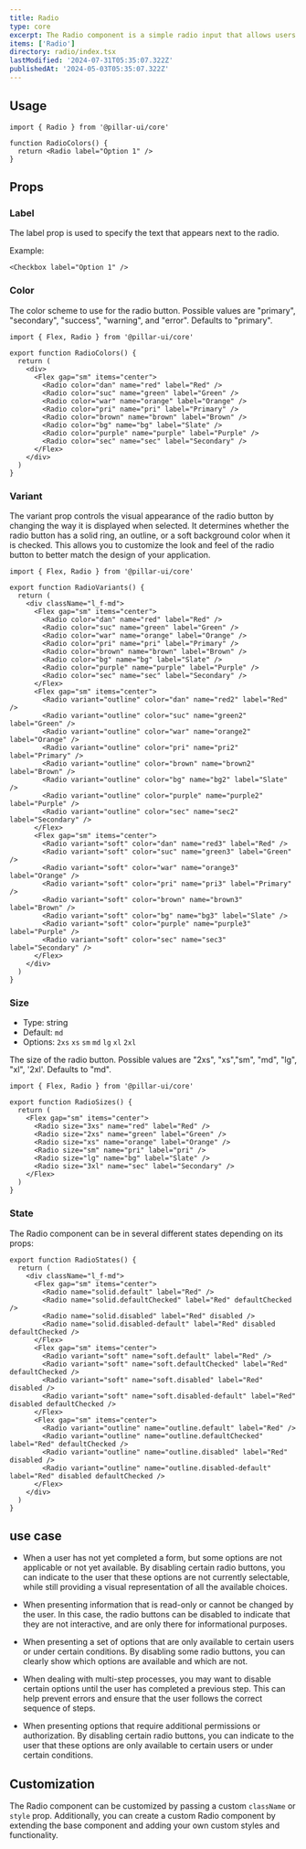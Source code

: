 ```yaml
---
title: Radio
type: core
excerpt: The Radio component is a simple radio input that allows users to select a single option from a list of options.
items: ['Radio']
directory: radio/index.tsx
lastModified: '2024-07-31T05:35:07.322Z'
publishedAt: '2024-05-03T05:35:07.322Z'
---
```


## Usage

```tsx showLineNumbers title="Paper.tsx"
import { Radio } from '@pillar-ui/core'

function RadioColors() {
  return <Radio label="Option 1" />
}
```

## Props

### Label

The label prop is used to specify the text that appears next to the radio.

Example:

<RadioLabel />

```tsx showLineNumbers title="Radio.tsx"
<Checkbox label="Option 1" />
```

### Color

The color scheme to use for the radio button. Possible values are "primary", "secondary", "success", "warning", and "error". Defaults to "primary".

<RadioColors />

```tsx showLineNumbers title="Paper.tsx"
import { Flex, Radio } from '@pillar-ui/core'

export function RadioColors() {
  return (
    <div>
      <Flex gap="sm" items="center">
        <Radio color="dan" name="red" label="Red" />
        <Radio color="suc" name="green" label="Green" />
        <Radio color="war" name="orange" label="Orange" />
        <Radio color="pri" name="pri" label="Primary" />
        <Radio color="brown" name="brown" label="Brown" />
        <Radio color="bg" name="bg" label="Slate" />
        <Radio color="purple" name="purple" label="Purple" />
        <Radio color="sec" name="sec" label="Secondary" />
      </Flex>
    </div>
  )
}
```

### Variant

The variant prop controls the visual appearance of the radio button by changing the way it is displayed when selected. It determines whether the radio button has a solid ring, an outline, or a soft background color when it is checked. This allows you to customize the look and feel of the radio button to better match the design of your application.

<RadioVariants />

```tsx showLineNumbers title="Paper.tsx"
import { Flex, Radio } from '@pillar-ui/core'

export function RadioVariants() {
  return (
    <div className="l_f-md">
      <Flex gap="sm" items="center">
        <Radio color="dan" name="red" label="Red" />
        <Radio color="suc" name="green" label="Green" />
        <Radio color="war" name="orange" label="Orange" />
        <Radio color="pri" name="pri" label="Primary" />
        <Radio color="brown" name="brown" label="Brown" />
        <Radio color="bg" name="bg" label="Slate" />
        <Radio color="purple" name="purple" label="Purple" />
        <Radio color="sec" name="sec" label="Secondary" />
      </Flex>
      <Flex gap="sm" items="center">
        <Radio variant="outline" color="dan" name="red2" label="Red" />
        <Radio variant="outline" color="suc" name="green2" label="Green" />
        <Radio variant="outline" color="war" name="orange2" label="Orange" />
        <Radio variant="outline" color="pri" name="pri2" label="Primary" />
        <Radio variant="outline" color="brown" name="brown2" label="Brown" />
        <Radio variant="outline" color="bg" name="bg2" label="Slate" />
        <Radio variant="outline" color="purple" name="purple2" label="Purple" />
        <Radio variant="outline" color="sec" name="sec2" label="Secondary" />
      </Flex>
      <Flex gap="sm" items="center">
        <Radio variant="soft" color="dan" name="red3" label="Red" />
        <Radio variant="soft" color="suc" name="green3" label="Green" />
        <Radio variant="soft" color="war" name="orange3" label="Orange" />
        <Radio variant="soft" color="pri" name="pri3" label="Primary" />
        <Radio variant="soft" color="brown" name="brown3" label="Brown" />
        <Radio variant="soft" color="bg" name="bg3" label="Slate" />
        <Radio variant="soft" color="purple" name="purple3" label="Purple" />
        <Radio variant="soft" color="sec" name="sec3" label="Secondary" />
      </Flex>
    </div>
  )
}
```

### Size

- Type: string
- Default: `md`
- Options: `2xs` `xs` `sm` `md` `lg` `xl` `2xl`

The size of the radio button. Possible values are "2xs", "xs","sm", "md", "lg", "xl", '2xl'. Defaults to "md".

<RadioSizes />

```tsx showLineNumbers title="Paper.tsx"
import { Flex, Radio } from '@pillar-ui/core'

export function RadioSizes() {
  return (
    <Flex gap="sm" items="center">
      <Radio size="3xs" name="red" label="Red" />
      <Radio size="2xs" name="green" label="Green" />
      <Radio size="xs" name="orange" label="Orange" />
      <Radio size="sm" name="pri" label="pri" />
      <Radio size="lg" name="bg" label="Slate" />
      <Radio size="3xl" name="sec" label="Secondary" />
    </Flex>
  )
}
```

### State

The Radio component can be in several different states depending on its props:

<RadioState />

```tsx showLineNumbers title="Paper.tsx"
export function RadioStates() {
  return (
    <div className="l_f-md">
      <Flex gap="sm" items="center">
        <Radio name="solid.default" label="Red" />
        <Radio name="solid.defaultChecked" label="Red" defaultChecked />
        <Radio name="solid.disabled" label="Red" disabled />
        <Radio name="solid.disabled-default" label="Red" disabled defaultChecked />
      </Flex>
      <Flex gap="sm" items="center">
        <Radio variant="soft" name="soft.default" label="Red" />
        <Radio variant="soft" name="soft.defaultChecked" label="Red" defaultChecked />
        <Radio variant="soft" name="soft.disabled" label="Red" disabled />
        <Radio variant="soft" name="soft.disabled-default" label="Red" disabled defaultChecked />
      </Flex>
      <Flex gap="sm" items="center">
        <Radio variant="outline" name="outline.default" label="Red" />
        <Radio variant="outline" name="outline.defaultChecked" label="Red" defaultChecked />
        <Radio variant="outline" name="outline.disabled" label="Red" disabled />
        <Radio variant="outline" name="outline.disabled-default" label="Red" disabled defaultChecked />
      </Flex>
    </div>
  )
}
```

## use case

- When a user has not yet completed a form, but some options are not applicable or not yet available. By disabling certain radio buttons, you can indicate to the user that these options are not currently selectable, while still providing a visual representation of all the available choices.

- When presenting information that is read-only or cannot be changed by the user. In this case, the radio buttons can be disabled to indicate that they are not interactive, and are only there for informational purposes.

- When presenting a set of options that are only available to certain users or under certain conditions. By disabling some radio buttons, you can clearly show which options are available and which are not.

- When dealing with multi-step processes, you may want to disable certain options until the user has completed a previous step. This can help prevent errors and ensure that the user follows the correct sequence of steps.

- When presenting options that require additional permissions or authorization. By disabling certain radio buttons, you can indicate to the user that these options are only available to certain users or under certain conditions.

## Customization

The Radio component can be customized by passing a custom `className` or `style` prop. Additionally, you can create a custom Radio component by extending the base component and adding your own custom styles and functionality.
